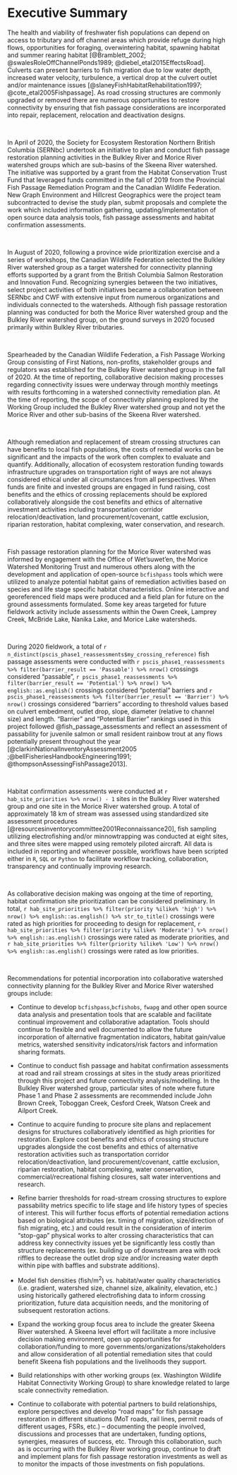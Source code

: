 

# Executive Summary {.front-matter .unnumbered} 

The health and viability of freshwater fish populations can depend on access to tributary and off channel areas which provide refuge during high flows, opportunities for foraging, overwintering habitat, spawning habitat and summer rearing habitat [@Bramblett_2002; @swalesRoleOffChannelPonds1989; @diebel_etal2015EffectsRoad].  Culverts can present barriers to fish migration due to low water depth, increased water velocity, turbulence, a vertical drop at the culvert outlet and/or maintenance issues [@slaneyFishHabitatRehabilitation1997; @cote_etal2005Fishpassage]. As road crossing structures are commonly upgraded or removed there are numerous opportunities to restore connectivity by ensuring that fish passage considerations are incorporated into repair, replacement, relocation and deactivation designs. 

<br>

In April of 2020, the Society for Ecosystem Restoration Northern British Columbia (SERNbc) undertook an initiative to plan and conduct fish passage restoration planning activities in the Bulkley River and Morice River watershed groups which are sub-basins of the Skeena River watershed.  The initiative was supported by a grant from the Habitat Conservation Trust Fund that leveraged funds committed in the fall of 2019 from the Provincial Fish Passage Remediation Program and the Canadian Wildlife Federation.  New Graph Environment and Hillcrest Geographics were the project team subcontracted to devise the study plan, submit proposals and complete the work which included information gathering, updating/implementation of open source data analysis tools, fish passage assessments and habitat confirmation assessments. 


<br>

In August of 2020, following a province wide prioritization exercise and a series of workshops, the Canadian Wildlife Federation selected the Bulkley River watershed group as a target watershed for connectivity planning efforts supported by a grant from the British Columbia Salmon Restoration and Innovation Fund.  Recognizing synergies between the two initiatives, select project activities of both initiatives became a collaboration between SERNbc and CWF with extensive input from numerous organizations and individuals connected to the watersheds. Although fish passage restoration planning was conducted for both the Morice River watershed group and the Bulkley River watershed group, on the ground surveys in 2020 focused primarily within Bulkley River tributaries.


<br>

Spearheaded by the Canadian Wildlife Federation, a Fish Passage Working Group consisting of First Nations, non-profits, stakeholder groups and regulators was established for the Bulkley River watershed group in the fall of 2020. At the time of reporting, collaborative decision making processes regarding connectivity issues were underway through monthly meetings with results forthcoming in a watershed connectivity remediation plan. At the time of reporting, the scope of connectivity planning explored by the Working Group included the Bulkley River watershed group and not yet the Morice River and other sub-basins of the Skeena River watershed.

<br>

Although remediation and replacement of stream crossing structures can have benefits to local fish populations, the costs of remedial works can be significant and the impacts of the work often complex to evaluate and quantify.  Additionally, allocation of ecosystem restoration funding towards infrastructure upgrades on transportation right of ways are not always considered ethical under all circumstances from all perspectives.  When funds are finite and invested groups are engaged in fund raising, cost benefits and the ethics of crossing replacements should be explored collaboratively alongside the cost benefits and ethics of alternative investment activities including transportation corridor relocation/deactivation, land procurement/covenant, cattle exclusion, riparian restoration, habitat complexing, water conservation, and research.


<br>

Fish passage restoration planning for the Morice River watershed was informed by engagement with the Office of Wet'suwet'en, the Morice Watershed Monitoring Trust and numerous others along with the development and application of open-source `bcfishpass` tools which were utilized to analyze potential habitat gains of remediation activities based on species and life stage specific habitat characteristics. Online interactive and georeferenced field maps were produced and a field plan for future on the ground assessments formulated.  Some key areas targeted for future fieldwork activity include assessments within the Owen Creek, Lamprey Creek, McBride Lake, Nanika Lake, and Morice Lake watersheds.

<br>


During 2020 fieldwork, a total of `r n_distinct(pscis_phase1_reassessments$my_crossing_reference)` fish passage assessments were conducted with `r pscis_phase1_reassessments %>% filter(barrier_result == 'Passable') %>% nrow()` crossings considered "passable", `r pscis_phase1_reassessments %>% filter(barrier_result == 'Potential') %>% nrow() %>% english::as.english()` crossings considered "potential" barriers and `r pscis_phase1_reassessments %>% filter(barrier_result == 'Barrier') %>% nrow()` crossings considered "barriers" according to threshold values based on culvert embedment, outlet drop, slope, diameter (relative to channel size) and length. "Barrier" and "Potential Barrier" rankings used in this project followed @fish_passage_assessments and reflect an assessment of passability for juvenile salmon or small resident rainbow trout at any flows potentially present throughout the year [@clarkinNationalInventoryAssessment2005 ;@bellFisheriesHandbookEngineering1991; @thompsonAssessingFishPassage2013].

<br>

Habitat confirmation assessments were conducted at `r hab_site_priorities %>% nrow() - 1` sites in the Bulkley River watershed group and one site in the Morice River watershed group.  A total of approximately 18 km of stream was assessed using standardized site assessment procedures [@resourcesinventorycommittee2001Reconnaissance20], fish sampling utilizing electrofishing and/or minnowtrapping was conducted at eight sites, and three sites were mapped using remotely piloted aircraft. All data is included in reporting and whenever possible, workflows have been scripted either in `R`, `SQL` or `Python` to facilitate workflow tracking, collaboration, transparency and continually improving research. 

<br>

As collaborative decision making was ongoing at the time of reporting, habitat confirmation site prioritization can be considered preliminary.  In total, `r hab_site_priorities %>% filter(priority %ilike% 'high') %>% nrow() %>% english::as.english() %>% str_to_title()` crossings were rated as high priorities for proceeding to design for replacement, `r hab_site_priorities %>% filter(priority %ilike% 'Moderate') %>% nrow() %>% english::as.english()` crossings were rated as moderate priorities, and `r hab_site_priorities %>% filter(priority %ilike% 'Low') %>% nrow() %>% english::as.english()` crossings were rated as low priorities.

<br>

Recommendations for potential incorporation into collaborative watershed connectivity planning for the Bulkley River and Morice River watershed groups include:


 * Continue to develop `bcfishpass`,`bcfishobs`, `fwapg` and other open source data analysis and presentation tools that are scalable and facilitate continual improvement and collaborative adaptation.  Tools should continue to flexible and well documented to allow the future incorporation of alternative fragmentation indicators, habitat gain/value metrics, watershed sensitivity indicators/risk factors and information sharing formats.
 
 * Continue to conduct fish passage and habitat confirmation assessments at road and rail stream crossings at sites in the study areas prioritized through this project and future connectivity analysis/modelling. In the Bulkley River watershed group, particular sites of note where future Phase 1 and Phase 2 assessments are recommended include John Brown Creek, Toboggan Creek, Cesford Creek, Watson Creek and Ailport Creek.
 
 * Continue to acquire funding to procure site plans and replacement designs for structures collaboratively identified as high priorities for restoration. Explore cost benefits and ethics of crossing structure upgrades alongside the cost benefits and ethics of alternative restoration activities such as transportation corridor relocation/deactivation, land procurement/covenant, cattle exclusion, riparian restoration, habitat complexing, water conservation, commercial/recreational fishing closures, salt water interventions and research.
 
 * Refine barrier thresholds for road-stream crossing structures to explore passability metrics specific to life stage and life history types of species of interest. This will further focus efforts of potential remediation actions based on biological attributes (ex. timing of migration, size/direction of fish migrating, etc.) and could result in the consideration of interim "stop-gap" physical works to alter crossing characteristics that can address key connectivity issues yet be significantly less costly than structure replacements (ex. building up of downstream area with rock riffles to decrease the outlet drop size and/or increasing water depth within pipe with baffles and substrate additions).
 
 * Model fish densities (fish/m^2^) vs. habitat/water quality characteristics (i.e. gradient, watershed size, channel size, alkalinity, elevation, etc.) using historically gathered electrofishing data to inform crossing prioritization, future data acquisition needs, and the monitoring of subsequent restoration actions.
 
 * Expand the working group focus area to include the greater Skeena River watershed.  A Skeena level effort will facilitate a more inclusive decision making environment, open up opportunities for collaboration/funding to more governments/organizations/stakeholders and allow consideration of all potential remediation sites that could benefit Skeena fish populations and the livelihoods they support.
 
  * Build relationships with other working groups (ex. Washington Wildlife Habitat Connectivity Working Group) to share knowledge related to large scale connectivity remediation.
 
 * Continue to collaborate with potential partners to build relationships, explore perspectives and develop “road maps” for fish passage restoration in different situations (MoT roads, rail lines, permit roads of different usages, FSRs, etc.) – documenting the people involved, discussions and processes that are undertaken, funding options, synergies, measures of success, etc. Through this collaboration, such as is occurring with the Bulkley River working group, continue to draft and implement plans for fish passage restoration investments as well as to monitor the impacts of those investments on fish populations.


